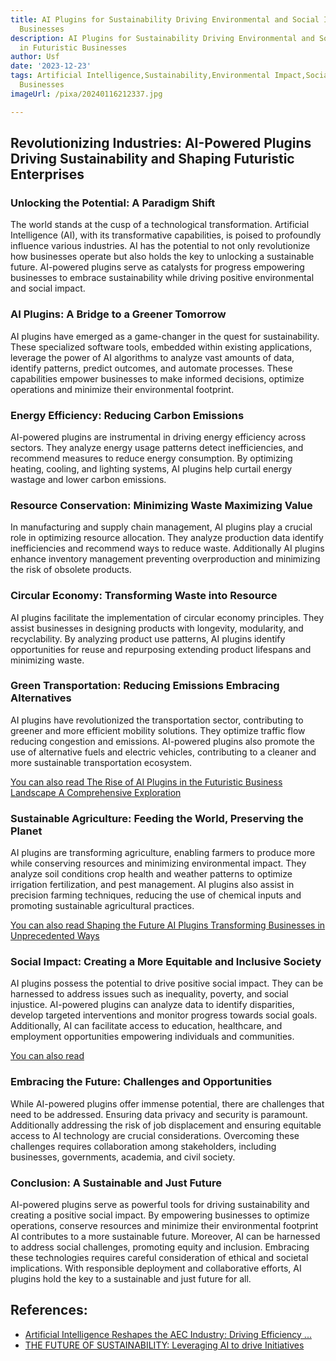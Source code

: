 ```yaml
---
title: AI Plugins for Sustainability Driving Environmental and Social Impact in Futuristic
  Businesses
description: AI Plugins for Sustainability Driving Environmental and Social Impact
  in Futuristic Businesses
author: Usf
date: '2023-12-23'
tags: Artificial Intelligence,Sustainability,Environmental Impact,Social Impact,Futuristic
  Businesses
imageUrl: /pixa/20240116212337.jpg

---
```

##  Revolutionizing  Industries: AI-Powered Plugins Driving Sustainability and Shaping Futuristic  Enterprises

###  Unlocking the  Potential: A Paradigm Shift

The world stands at the cusp  of a technological transformation. Artificial Intelligence (AI), with  its  transformative capabilities, is poised to  profoundly influence various industries.  AI has the potential to not only revolutionize how businesses operate but  also holds the key to unlocking a sustainable future. AI-powered plugins serve as catalysts for progress empowering businesses to embrace sustainability while driving positive environmental  and social impact.

### AI Plugins: A Bridge to a Greener Tomorrow

AI plugins have emerged as a game-changer in the quest  for sustainability. These specialized software tools,  embedded  within existing applications, leverage  the power of AI algorithms to analyze vast amounts of  data,  identify patterns, predict outcomes, and automate processes. These capabilities empower businesses to make informed decisions, optimize operations and  minimize their environmental footprint.

### Energy Efficiency: Reducing Carbon Emissions

AI-powered plugins are instrumental in driving energy efficiency across sectors. They analyze energy usage patterns detect inefficiencies, and recommend measures  to reduce energy consumption. By optimizing heating, cooling, and lighting systems, AI plugins help curtail energy wastage and lower carbon emissions.

### Resource Conservation: Minimizing Waste  Maximizing Value

In  manufacturing and supply chain management, AI plugins play a crucial role in optimizing resource allocation. They analyze production data identify inefficiencies  and  recommend ways to reduce waste. Additionally AI plugins enhance inventory management preventing overproduction and minimizing the risk of obsolete products.

### Circular Economy: Transforming  Waste  into Resource

AI plugins facilitate the implementation of  circular economy principles. They assist businesses in designing products with longevity,  modularity, and recyclability.  By  analyzing product use patterns, AI plugins identify  opportunities for reuse  and repurposing extending product lifespans and minimizing waste.

### Green Transportation: Reducing Emissions Embracing  Alternatives

AI plugins  have  revolutionized  the transportation sector, contributing to greener  and more efficient mobility solutions. They optimize traffic flow reducing congestion  and emissions. AI-powered plugins also promote the use  of alternative fuels and electric vehicles, contributing to a cleaner and more sustainable  transportation ecosystem.

[You can also read The Rise of AI Plugins in the Futuristic Business Landscape A Comprehensive Exploration](The%20Rise%20of%20AI%20Plugins%20in%20the%20Futuristic%20Business%20Landscape%20A%20Comprehensive%20Exploration)


### Sustainable Agriculture: Feeding the World, Preserving the  Planet

AI plugins  are transforming agriculture, enabling  farmers  to produce more while conserving resources and minimizing environmental impact. They analyze soil conditions crop health and weather patterns to optimize irrigation  fertilization, and pest management. AI plugins also assist in precision farming techniques, reducing the  use of chemical inputs and promoting sustainable agricultural practices.

[You can also read Shaping the Future AI Plugins Transforming Businesses in Unprecedented Ways](Shaping%20the%20Future%20AI%20Plugins%20Transforming%20Businesses%20in%20Unprecedented%20Ways)


### Social Impact: Creating a More Equitable and Inclusive Society

AI plugins possess the potential to drive positive social impact. They can be harnessed to address issues such as inequality, poverty,  and social injustice. AI-powered plugins can analyze  data to identify disparities,  develop targeted interventions and monitor progress towards social goals. Additionally,  AI can facilitate access to education, healthcare, and employment opportunities empowering individuals and communities.

[You can also read ]()


### Embracing the  Future:  Challenges and Opportunities

While AI-powered plugins offer immense potential, there are challenges that need to be addressed. Ensuring data privacy and security is paramount. Additionally addressing the risk of job displacement  and ensuring equitable access to AI technology are crucial considerations. Overcoming these challenges requires collaboration  among stakeholders, including businesses, governments, academia, and civil society.

### Conclusion: A Sustainable  and Just Future

AI-powered plugins serve as powerful tools for driving sustainability and creating a positive social impact. By  empowering businesses to optimize operations, conserve resources  and minimize their environmental footprint AI contributes to a more sustainable future. Moreover, AI can be harnessed to address social challenges, promoting  equity and inclusion.  Embracing these technologies requires careful consideration  of ethical and societal implications. With responsible deployment and collaborative efforts, AI plugins hold the  key to  a sustainable and just future for all.

## References:
- [Artificial Intelligence Reshapes the AEC Industry: Driving Efficiency ...](https://www.linkedin.com/pulse/artificial-intelligence-reshapes-aec-industry-driving-sheikhansari-cyh0e)
- [THE FUTURE OF SUSTAINABILITY: Leveraging AI to drive Initiatives](https://www.linkedin.com/pulse/future-sustainability-leveraging-ai-drive-initiatives)
